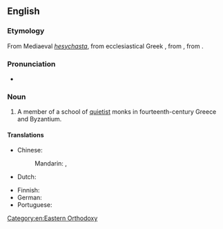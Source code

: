 ==English==
{{wikipedia}}

===Etymology===
From Mediaeval {{etyl|la|en}} ''[[hesychasta]]'', from ecclesiastical Greek {{m|grc|ἡσυχαστής}}, from {{m|grc|ἡσυχάζειν||to be quiet}}, from {{m|grc|ἥσυχος||quiet}}.

===Pronunciation===
* {{IPA|/ˈhɛsɪkæst/|lang=en}}

===Noun===
{{en-noun}}

# {{lb|en|ecclesiastical history}} A member of a school of [[quietist]] monks in fourteenth-century Greece and Byzantium.

====Translations====
{{trans-top|a member of a school of quietist monks in 14th-century Greece and Byzantium}}
* Chinese:
*: Mandarin: {{t|cmn|靜修士}}, {{t|cmn|静修士|tr=jìngxiūshì}}
* Dutch: {{t-needed|nl}}
{{trans-mid}}
* Finnish: {{t-needed|fi}}
* German: {{t+|de|Hesychast|m}}
* Portuguese: {{t|pt|hesicasta|m|f}}
{{trans-bottom}}

[[Category:en:Eastern Orthodoxy]]